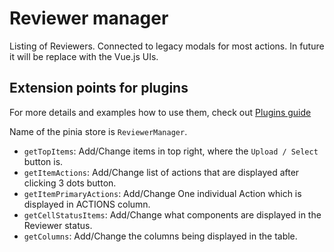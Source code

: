 

<Meta of={ReviewerManager} />

# Reviewer manager

Listing of Reviewers. Connected to legacy modals for most actions. In future it will be replace with the Vue.js UIs.

<ArgTypes />

## Extension points for plugins

For more details and examples how to use them, check out [Plugins guide](..?path=/docs/guide-plugins--docs)

Name of the pinia store is `ReviewerManager`.

- `getTopItems`: Add/Change items in top right, where the `Upload / Select` button is.
- `getItemActions`: Add/Change list of actions that are displayed after clicking 3 dots button.
- `getItemPrimaryActions`: Add/Change One individual Action which is displayed in ACTIONS column.
- `getCellStatusItems`: Add/Change what components are displayed in the Reviewer status.
- `getColumns`: Add/Change the columns being displayed in the table.

<ArgTypes />
